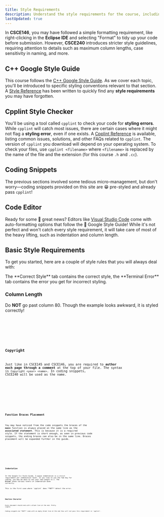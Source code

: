 ```yaml
---
title: Style Requirements
description: Understand the style requirements for the course, including following the Google C++ Style Guide and using cpplint to ensure your code meets the standards.
lastUpdated: true
---
```


In **CSCE146**, you may have followed a simple formatting requirement, like right-clicking in the **Eclipse IDE** 
and selecting "Format" to tidy up your code before submission. However, **CSCE240** introduces stricter style 
guidelines, requiring attention to details such as maximum column lengths, case sensitivity in naming, and more.

## C++ Google Style Guide

This course follows the <a href="https://google.github.io/styleguide/cppguide.html" target="_blank" rel="noopener noreferrer">C++ Google Style Guide</a>.
As we cover each topic, you'll be introduced to specific styling conventions relevant to that section. A [Style Reference](../references/google-style-reference) 
has been written to quickly find any **style requirements** you may have forgotten.

## Cpplint Style Checker

You'll be using a tool called `cpplint` to check your code for **styling errors**. While `cpplint` will catch most issues, 
there are certain cases where it might not flag a **styling error**, even if one exists. A [Cpplint Reference](../references/cpplint-reference) is available, 
listing common issues, solutions, and other FAQs related to `cpplint`. The version of `cpplint` you download will depend on 
your operating system. To check your files, use `cpplint <filename>` where `<filename>` is replaced by the name of the file and the 
extension (for this course `.h` and `.cc`).

## Coding Snippets

The previous sections involved some tedious micro-management, but don't worry—coding snippets provided on this site are 😁 pre-styled and 
already pass `cpplint`!

## Code Editor

Ready for some 🫣 great news? Editors like <a href="https://code.visualstudio.com/" target="_blank" rel="noopener noreferrer">Visual Studio Code</a> 
come with auto-formatting options that follow the 🫡 Google Style Guide! While it's not perfect and won't catch every style requirement, it will 
take care of most of the heavy lifting, such as indentation and column length.

## Basic Style Requirements

To get you started, here are a couple of style rules that you will always deal with:


<Aside>The **Correct Style** tab contains the correct style, the **Terminal Error** tab contains the error you get for incorrect styling.</Aside>


### Column Length

Do **NOT** go past column 80. Though the example looks awkward, it is styled correctly!

<Tabs>
<TabItem label="Correct Style" icon="approve-check">
<Code code={code.columnLength} lang="cpp" title="driver.cc"/>
</TabItem>
<TabItem label="Terminal Error" icon="error">
<Code code={code.columnError} lang="bash"/>
</TabItem>
</Tabs>

### Copyright

Just like in CSCE145 and CSCE146, you are required to **author each page through a comment** at the top of your file. The syntax is `Copyright <year> <name>`. In coding snippets, CSCE240 
will be used as the name.

<Tabs>
<TabItem label="Correct Style" icon="approve-check">
<Code code={code.copyright} lang="cpp" title="driver.cc"/>
</TabItem>
<TabItem label="Terminal Error" icon="error">
<Code code={code.copyrightError} lang="bash"/>
</TabItem>
</Tabs>

### Function Braces Placement

You may have noticed from the code snippets the braces of the **main** function is always placed on the same line as the **associated statement**. 
This is because it is a required style. If the statement is short enough, as seen in previous code snippets, the ending braces can also be in the same line. 
Braces placement will be expanded further in the guide.

<Tabs>
<TabItem label="Correct Style" icon="approve-check">
<Code code={code.braces} lang="cpp" title="driver.cc"/>
</TabItem>
<TabItem label="Terminal Error" icon="error">
<Code code={code.bracesErrors} lang="bash"/>
</TabItem>
</Tabs>

### Indentation

In the Google C++ Style Guide, 2-space indentation is a strict requirement per indentation level. If you like to use the Tab key 
for coding, you may be able to set your Tab Length to 2. The **Driver** shows various levels of indentation done correctly.

<Aside type='danger'>This is the first case where `cpplint` does **NOT** detect the error.</Aside>

<Code code={code.indent} lang="cpp" title="driver.cc"/>

### Newline Character

Every document should end with a blank line at the end. Pretty simple.

<Aside type='danger'>Coding snippets do **NOT** come with an empty blank line at the end thus will not pass this requirement in `cpplint`.</Aside>

<Code code={code.newline} title='Terminal Error' lang="bash"/>




